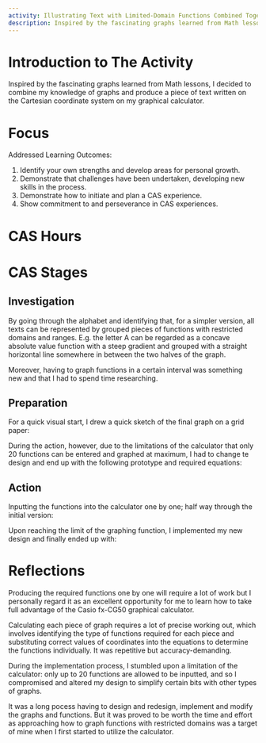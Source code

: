 ```yaml
---
activity: Illustrating Text with Limited-Domain Functions Combined Together
description: Inspired by the fascinating graphs learned from Math lessons, I decided to combine my knowledge of graphs and produce a piece of text written on the Cartesian coordinate system on my graphical calculator.
---
```


# Introduction to The Activity

Inspired by the fascinating graphs learned from Math lessons, I decided to combine my knowledge of graphs and produce a piece of text written on the Cartesian coordinate system on my graphical calculator.

# Focus

Addressed Learning Outcomes:

1. Identify your own strengths and develop areas for personal growth.
2. Demonstrate that challenges have been undertaken, developing new skills in the process.
3. Demonstrate how to initiate and plan a CAS experience.
4. Show commitment to and perseverance in CAS experiences.

# CAS Hours

<CASStrandsHours creativityHours={5} activityHours={0} serviceHours={0} />

# CAS Stages

## Investigation

By going through the alphabet and identifying that, for a simpler version, all texts can be represented by grouped pieces of functions with restricted domains and ranges. E.g. the letter A can be regarded as a concave absolute value function with a steep gradient and grouped with a straight horizontal line somewhere in between the two halves of the graph.

Moreover, having to graph functions in a certain interval was something new and that I had to spend time researching.

## Preparation

For a quick visual start, I drew a quick sketch of the final graph on a grid paper:

<SizedImage
  alt="Prep"
  src="https://raw.githubusercontent.com/timthedev07/my-website/dev/assets/cas-evidence/mathisfuncalculator/prep.jpg"
  width="672"
  height="504"
/>

During the action, however, due to the limitations of the calculator that only 20 functions can be entered and graphed at maximum, I had to change te design and end up with the following prototype and required equations:

<SizedImage
  alt="Prep"
  src="https://raw.githubusercontent.com/timthedev07/my-website/dev/assets/cas-evidence/mathisfuncalculator/design_final.jpg"
  width="757"
  height="898"
/>

## Action

Inputting the functions into the calculator one by one; half way through the initial version:

<SizedImage
  alt=""
  src="https://raw.githubusercontent.com/timthedev07/my-website/dev/assets/cas-evidence/mathisfuncalculator/functions_demo.jpg"
  height="504"
  width="378"
/>

<SizedImage
  alt=""
  src="https://raw.githubusercontent.com/timthedev07/my-website/dev/assets/cas-evidence/mathisfuncalculator/halfway_through.jpg"
  height="605"
  width="406"
/>

Upon reaching the limit of the graphing function, I implemented my new design and finally ended up with:

<SizedImage
  alt=""
  src="https://raw.githubusercontent.com/timthedev07/my-website/dev/assets/cas-evidence/mathisfuncalculator/final.jpg"
  height="540"
  width="460"
/>

# Reflections

Producing the required functions one by one will require a lot of work but I personally regard it as an excellent opportunity for me to learn how to take full advantage of the Casio fx-CG50 graphical calculator.

Calculating each piece of graph requires a lot of precise working out, which involves identifying the type of functions required for each piece and substituting correct values of coordinates into the equations to determine the functions individually. It was repetitive but accuracy-demanding.

During the implementation process, I stumbled upon a limitation of the calculator: only up to 20 functions are allowed to be inputted, and so I compromised and altered my design to simplify certain bits with other types of graphs.

It was a long pocess having to design and redesign, implement and modify the graphs and functions. But it was proved to be worth the time and effort as approaching how to graph functions with restricted domains was a target of mine when I first started to utilize the calculator.
